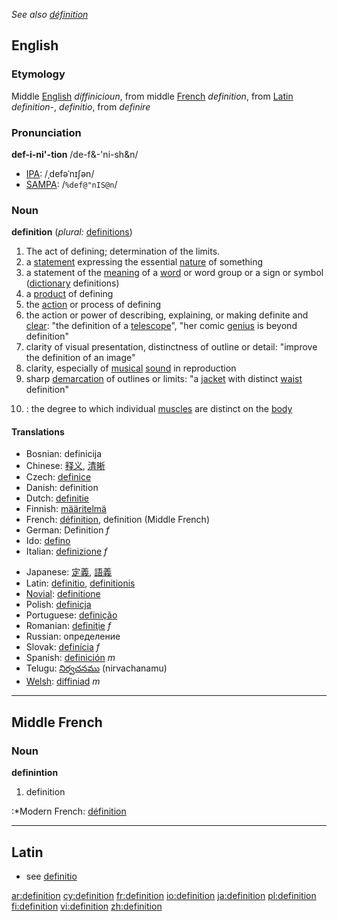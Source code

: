 ''See also [[définition]]''
==English==

===Etymology===
Middle [[English]] ''diffinicioun'', from middle [[French]] ''definition'', from [[Latin]] ''definition-'', ''definitio'', from ''definire''

===Pronunciation===
'''def-i-ni'-tion'''  /de-f&-'ni-sh&n/
*[[IPA]]: /ˌdefəˈnɪʃən/
*[[SAMPA]]: /<tt>%def@"nIS@n</tt>/

===Noun===
{{wikipedia}}
'''definition'''  (''plural:'' [[definitions]])
# The act of defining; determination of the limits.
# a [[statement]] expressing the essential [[nature]] of something
# a statement of the [[meaning]] of a [[word]] or word group or a sign or symbol ([[dictionary]] definitions)
# a [[product]] of defining
# the [[action]] or process of defining
# the action or power of describing, explaining, or making definite and [[clear]]: "the definition of a [[telescope]]", "her comic [[genius]] is beyond definition"
# clarity of visual presentation, distinctness of outline or detail: "improve the definition of an image"
# clarity, especially of [[musical]] [[sound]] in reproduction
# sharp [[demarcation]] of outlines or limits: "a [[jacket]] with distinct [[waist]] definition"
# {{bodybuilding}}: the degree to which individual [[muscle]]s are distinct on the [[body]]

====Translations====
{{top}}
*Bosnian: definicija
*Chinese: [[释义]], [[清晰]]
*Czech: [[definice]]
*Danish: definition
*Dutch: [[definitie]]
*Finnish: [[määritelmä]]
*French: [[définition]], definition (Middle French)
*German: Definition ''f''
*Ido: [[defino]]
*Italian: [[definizione]] ''f''
{{mid}}
*Japanese: [[定義]], [[語義]]
*Latin: [[definitio]], [[definitionis]]
*[[Novial]]: [[definitione]]
*Polish: [[definicja]]
*Portuguese: [[definição]]
*Romanian: [[definiţie]] ''f''
*Russian: определение
*Slovak: [[definícia]] ''f''
*Spanish: [[definición]] ''m''
*Telugu: [[నిర్వచనము]] (nirvachanamu)
*[[Welsh]]: [[diffiniad]] ''m''
{{bottom}}

----

==Middle French==
===Noun===
'''definintion'''

# definition

:*Modern French: [[définition]]

----

==Latin==

*see [[definitio]]

[[ar:definition]]
[[cy:definition]]
[[fr:definition]]
[[io:definition]]
[[ja:definition]]
[[pl:definition]]
[[fi:definition]]
[[vi:definition]]
[[zh:definition]]